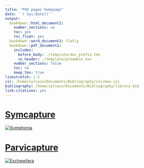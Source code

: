 ```yaml
---
title: "PhD pages homepage"
date: '`r Sys.Date()`'
output:
  bookdown::html_document2:
    number_sections: no
    toc: yes
    toc_float: yes
  bookdown::word_document2: flatly
  bookdown::pdf_document2:
    includes:
      before_body: ./template/doc_prefix.tex
      in_header: ./template/preamble.tex
    number_sections: false
    toc: no
    keep_tex: true
linestretch: 1.5
csl: /home/sylvain/Documents/Bibliography/csl/mee.csl
bibliography: /home/sylvain/Documents/Bibliography/library.bib
link-citations: yes
---
```


# [Symcapture](symcapture/index.html)

[![Symphonia](image/symphonia.jpg)](symcapture/index.html)

# [Parvicapture](parvicapture/index.html)

[![Eschweilera](image/eschweilera.jpg)](parvicapture/index.html)